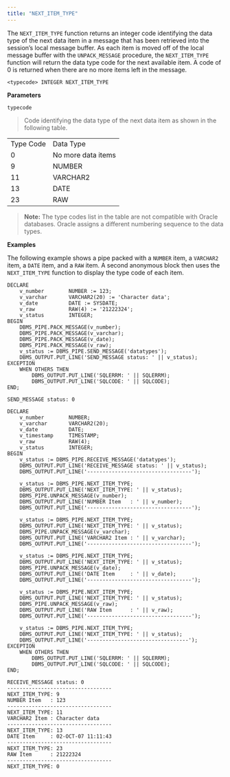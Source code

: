 ```yaml
---
title: "NEXT_ITEM_TYPE"
---
```




The `NEXT_ITEM_TYPE` function returns an integer code identifying the data type of the next data item in a message that has been retrieved into the session’s local message buffer. As each item is moved off of the local message buffer with the `UNPACK_MESSAGE` procedure, the `NEXT_ITEM_TYPE` function will return the data type code for the next available item. A code of 0 is returned when there are no more items left in the message.

    <typecode> INTEGER NEXT_ITEM_TYPE

**Parameters**

`typecode`

> Code identifying the data type of the next data item as shown in the following table.

|           |                    |
|-----------|--------------------|
| Type Code | Data Type          |
| 0         | No more data items |
| 9         | NUMBER             |
| 11        | VARCHAR2           |
| 13        | DATE               |
| 23        | RAW                |

> **Note:** The type codes list in the table are not compatible with Oracle databases. Oracle assigns a different numbering sequence to the data types.


**Examples**

The following example shows a pipe packed with a `NUMBER` item, a `VARCHAR2` item, a `DATE` item, and a `RAW` item. A second anonymous block then uses the `NEXT_ITEM_TYPE` function to display the type code of each item.

    DECLARE
        v_number        NUMBER := 123;
        v_varchar       VARCHAR2(20) := 'Character data';
        v_date          DATE := SYSDATE;
        v_raw           RAW(4) := '21222324';
        v_status        INTEGER;
    BEGIN
        DBMS_PIPE.PACK_MESSAGE(v_number);
        DBMS_PIPE.PACK_MESSAGE(v_varchar);
        DBMS_PIPE.PACK_MESSAGE(v_date);
        DBMS_PIPE.PACK_MESSAGE(v_raw);
        v_status := DBMS_PIPE.SEND_MESSAGE('datatypes');
        DBMS_OUTPUT.PUT_LINE('SEND_MESSAGE status: ' || v_status);
    EXCEPTION
        WHEN OTHERS THEN
            DBMS_OUTPUT.PUT_LINE('SQLERRM: ' || SQLERRM);
            DBMS_OUTPUT.PUT_LINE('SQLCODE: ' || SQLCODE);
    END;

    SEND_MESSAGE status: 0

    DECLARE
        v_number        NUMBER;
        v_varchar       VARCHAR2(20);
        v_date          DATE;
        v_timestamp     TIMESTAMP;
        v_raw           RAW(4);
        v_status        INTEGER;
    BEGIN
        v_status := DBMS_PIPE.RECEIVE_MESSAGE('datatypes');
        DBMS_OUTPUT.PUT_LINE('RECEIVE_MESSAGE status: ' || v_status);
        DBMS_OUTPUT.PUT_LINE('----------------------------------');

        v_status := DBMS_PIPE.NEXT_ITEM_TYPE;
        DBMS_OUTPUT.PUT_LINE('NEXT_ITEM_TYPE: ' || v_status);
        DBMS_PIPE.UNPACK_MESSAGE(v_number);
        DBMS_OUTPUT.PUT_LINE('NUMBER Item   : ' || v_number);
        DBMS_OUTPUT.PUT_LINE('----------------------------------');

        v_status := DBMS_PIPE.NEXT_ITEM_TYPE;
        DBMS_OUTPUT.PUT_LINE('NEXT_ITEM_TYPE: ' || v_status);
        DBMS_PIPE.UNPACK_MESSAGE(v_varchar);
        DBMS_OUTPUT.PUT_LINE('VARCHAR2 Item : ' || v_varchar);
        DBMS_OUTPUT.PUT_LINE('----------------------------------');

        v_status := DBMS_PIPE.NEXT_ITEM_TYPE;
        DBMS_OUTPUT.PUT_LINE('NEXT_ITEM_TYPE: ' || v_status);
        DBMS_PIPE.UNPACK_MESSAGE(v_date);
        DBMS_OUTPUT.PUT_LINE('DATE Item     : ' || v_date);
        DBMS_OUTPUT.PUT_LINE('----------------------------------');

        v_status := DBMS_PIPE.NEXT_ITEM_TYPE;
        DBMS_OUTPUT.PUT_LINE('NEXT_ITEM_TYPE: ' || v_status);
        DBMS_PIPE.UNPACK_MESSAGE(v_raw);
        DBMS_OUTPUT.PUT_LINE('RAW Item      : ' || v_raw);
        DBMS_OUTPUT.PUT_LINE('----------------------------------');

        v_status := DBMS_PIPE.NEXT_ITEM_TYPE;
        DBMS_OUTPUT.PUT_LINE('NEXT_ITEM_TYPE: ' || v_status);
        DBMS_OUTPUT.PUT_LINE('---------------------------------');
    EXCEPTION
        WHEN OTHERS THEN
            DBMS_OUTPUT.PUT_LINE('SQLERRM: ' || SQLERRM);
            DBMS_OUTPUT.PUT_LINE('SQLCODE: ' || SQLCODE);
    END;

    RECEIVE_MESSAGE status: 0
    ----------------------------------
    NEXT_ITEM_TYPE: 9
    NUMBER Item   : 123
    ----------------------------------
    NEXT_ITEM_TYPE: 11
    VARCHAR2 Item : Character data
    ----------------------------------
    NEXT_ITEM_TYPE: 13
    DATE Item     : 02-OCT-07 11:11:43
    ----------------------------------
    NEXT_ITEM_TYPE: 23
    RAW Item      : 21222324
    ----------------------------------
    NEXT_ITEM_TYPE: 0
